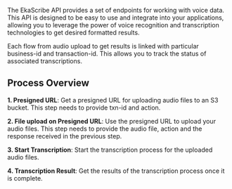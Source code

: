 The EkaScribe API provides a set of endpoints for working with voice data. This API is designed to be easy to use and integrate into your applications, allowing you to leverage the power of voice recognition and transcription technologies to get desired formatted results.

Each flow from audio upload to get results is linked with particular business-id and transaction-id. This allows you to track the status of associated transcriptions.

## Process Overview

**1. Presigned URL**: Get a presigned URL for uploading audio files to an S3 bucket. This step needs to provide txn-id and action.

**2. File upload on Presigned URL**: Use the presigned URL to upload your audio files. This step needs to provide the audio file, action and the response received in the previous step.

**3. Start Transcription**: Start the transcription process for the uploaded audio files.

**4. Transcription Result**: Get the results of the transcription process once it is complete.